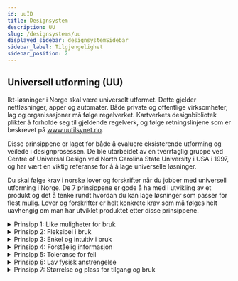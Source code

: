 ```yaml
---
id: uuID
title: Designsystem
description: UU
slug: /designsystems/uu
displayed_sidebar: designsystemSidebar
sidebar_label: Tilgjengelighet
sidebar_position: 2
---
```


## Universell utforming (UU)

Ikt-løsninger i Norge skal være universelt utformet. Dette gjelder nettløsninger, apper og automater. Både private og offentlige virksomheter, lag og organisasjoner må følge regelverket. Kartverkets designbibliotek plikter å forholde seg til gjeldende regelverk, og følge retningslinjene som er beskrevet på www.uutilsynet.no.

Disse prinsippene er laget for både å evaluere eksisterende utforming og veilede i designprosessen. De ble utarbeidet av en tverrfaglig gruppe ved Centre of Universal Design ved North Carolina State University i USA i 1997, og har vært en viktig referanse for å  å lage universelle løsninger.

Du skal følge krav i norske lover og forskrifter når du jobber med universell utforming i Norge. De 7 prinsippene er gode å ha med i utvikling av et produkt og det å tenke rundt hvordan du kan lage løsninger som passer for flest mulig. Lover og forskrifter er helt konkrete krav som må følges helt uavhengig om man har utviklet produktet etter disse prinsippene.

<details className="details">
<summary>Prinsipp 1: Like muligheter for bruk</summary>
    <p>Utformingen skal være brukbar og tilgjengelig for personer med ulike ferdigheter</p>
</details>

<details className="details">
    <summary>Prinsipp 2: Fleksibel i bruk</summary>
    <p>Utformingen skal være lett å forstå uten hensyn til brukerens erfaring, kunnskap, språkferdigheter eller konsentrasjonsnivå.</p>
</details>

<details className="details">
    <summary>Prinsipp 3: Enkel og intuitiv i bruk</summary>
    <p>Utformingen skal kommunisere nødvendig informasjon til brukeren på en effektiv måte, uavhengig av forhold knyttet til omgivelsene eller brukerens sensoriske ferdigheter.</p>
</details>

<details className="details">
    <summary>Prinsipp 4: Forståelig informasjon</summary>
    <p>Utformingen skal minimalisere farer og skader som kan gi ugunstige konsekvenser, eller minimalisere utilsiktede handlinger.</p>
</details>

<details className="details">
    <summary>Prinsipp 5: Toleranse for feil</summary>
    <p>Utformingen skal minimalisere farer og skader som kan gi ugunstige konsekvenser, eller minimalisere utilsiktede handlinger.</p>
</details>

<details className="details">
    <summary>Prinsipp 6: Lav fysisk anstrengelse</summary>
    <p>Utformingen skal kunne brukes effektivt og bekvemt med et minimum av besvær.</p>
</details>

<details className="details">
    <summary>Prinsipp 7: Størrelse og plass for tilgang og bruk</summary>
    <p>Hensiktsmessig størrelse og plass skal muliggjøre tilgang, rekkevidde, betjening og bruk, uavhengig av brukerens kroppsstørrelse, kroppsstilling eller mobilitet.</p>
</details>




